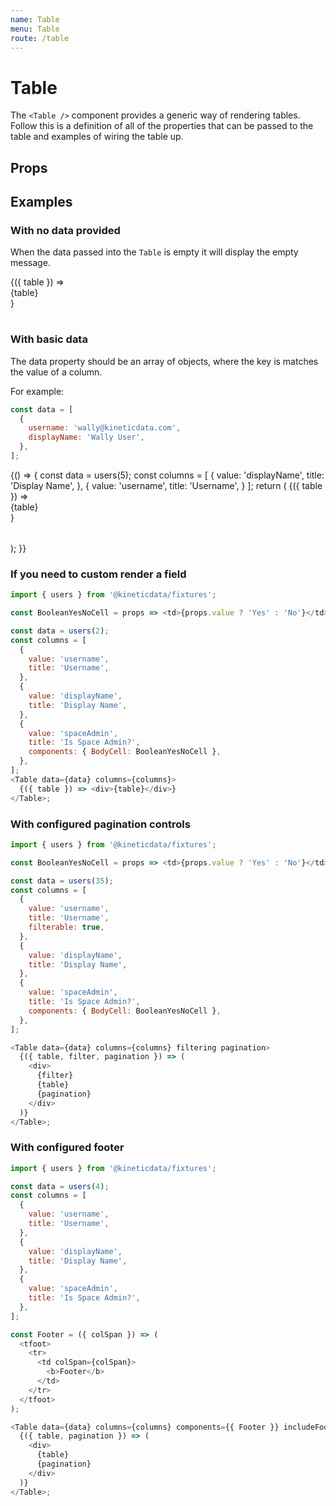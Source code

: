 ```yaml
---
name: Table
menu: Table
route: /table
---
```



# Table

The `<Table />` component provides a generic way of rendering tables. Follow
this is a definition of all of the properties that can be passed to the table
and examples of wiring the table up.

## Props

<Props of={Table} />

## Examples

### With no data provided

When the data passed into the `Table` is empty it will display the empty message.

<Playground>
  <Table
    data={[]}
    columns={[{ value: 'username', title: 'Username' }]}
    emptyMessage="There are no data rows."
  >
    {({ table }) => <div>{table}</div>}
  </Table>
</Playground>

### With basic data

The data property should be an array of objects, where the key is matches the value of a column.

For example:

```javascript
const data = [
  {
    username: 'wally@kineticdata.com',
    displayName: 'Wally User',
  },
];
```

<Playground>
  {() => {
    const data = users(5);
    const columns = [
      {
        value: 'displayName',
        title: 'Display Name',
      },
      {
        value: 'username',
        title: 'Username',
      }
  ];
  return (
    <Table emptyMessage="There are no data rows." data={data} columns={columns}>
      {({ table }) => <div>{table}</div>}
    </Table>
  );
}}

</Playground>

### If you need to custom render a field

```js
import { users } from '@kineticdata/fixtures';

const BooleanYesNoCell = props => <td>{props.value ? 'Yes' : 'No'}</td>;

const data = users(2);
const columns = [
  {
    value: 'username',
    title: 'Username',
  },
  {
    value: 'displayName',
    title: 'Display Name',
  },
  {
    value: 'spaceAdmin',
    title: 'Is Space Admin?',
    components: { BodyCell: BooleanYesNoCell },
  },
];
<Table data={data} columns={columns}>
  {({ table }) => <div>{table}</div>}
</Table>;
```

### With configured pagination controls

```js
import { users } from '@kineticdata/fixtures';

const BooleanYesNoCell = props => <td>{props.value ? 'Yes' : 'No'}</td>;

const data = users(35);
const columns = [
  {
    value: 'username',
    title: 'Username',
    filterable: true,
  },
  {
    value: 'displayName',
    title: 'Display Name',
  },
  {
    value: 'spaceAdmin',
    title: 'Is Space Admin?',
    components: { BodyCell: BooleanYesNoCell },
  },
];

<Table data={data} columns={columns} filtering pagination>
  {({ table, filter, pagination }) => (
    <div>
      {filter}
      {table}
      {pagination}
    </div>
  )}
</Table>;
```

### With configured footer

```js
import { users } from '@kineticdata/fixtures';

const data = users(4);
const columns = [
  {
    value: 'username',
    title: 'Username',
  },
  {
    value: 'displayName',
    title: 'Display Name',
  },
  {
    value: 'spaceAdmin',
    title: 'Is Space Admin?',
  },
];

const Footer = ({ colSpan }) => (
  <tfoot>
    <tr>
      <td colSpan={colSpan}>
        <b>Footer</b>
      </td>
    </tr>
  </tfoot>
);

<Table data={data} columns={columns} components={{ Footer }} includeFooter>
  {({ table, pagination }) => (
    <div>
      {table}
      {pagination}
    </div>
  )}
</Table>;
```
